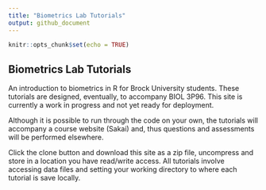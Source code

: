 ```yaml
---
title: "Biometrics Lab Tutorials"
output: github_document
---
```


```r
knitr::opts_chunk$set(echo = TRUE)
```

## Biometrics Lab Tutorials

An introduction to biometrics in R for Brock University students.  These tutorials are designed, eventually, to accompany BIOL 3P96.  This site is currently a work in progress and not yet ready for deployment.  

Although it is possible to run through the code on your own, the tutorials will accompany a course website (Sakai) and, thus questions and assessments will be performed elsewhere.

Click the clone button and download this site as a zip file, uncompress and store in a location you have read/write access.  All tutorials involve accessing data files and setting your working directory to where each tutorial is save locally.  




